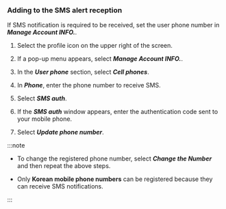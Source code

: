 ### Adding to the SMS alert reception

If SMS notification is required to be received, set the user phone number in **_Manage Account INFO._**. 

<ImgLang img='set-event-sms-notification.png' desc='사용자 전화번호' />

1.  Select the profile icon on the upper right of the screen. 

2.  If a pop-up menu appears, select **_Manage Account INFO._**. 

3.  In the **_User phone_** section, select **_Cell phones_**. 

4.  In **_Phone_**, enter the phone number to receive SMS.

5.  Select **_SMS auth_**.

6.  If the **_SMS auth_** window appears, enter the authentication code sent to your mobile phone.

7.  Select **_Update phone number_**.

:::note

-   To change the registered phone number, select **_Change the Number_** and then repeat the above steps.

-   Only **Korean mobile phone numbers** can be registered because they can receive SMS notifications.

:::
